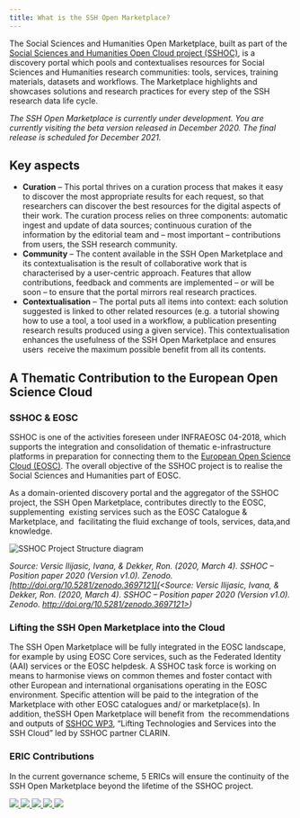 ```yaml
---
title: What is the SSH Open Marketplace?
---
```

The Social Sciences and Humanities Open Marketplace, built as part of the [Social Sciences and Humanities Open Cloud project (SSHOC)](https://www.sshopencloud.eu/), is a discovery portal which pools and contextualises resources for Social Sciences and Humanities research communities: tools, services, training materials, datasets and workflows. The Marketplace highlights and showcases solutions and research practices for every step of the SSH research data life cycle.

*The SSH Open Marketplace is currently under development. You are currently visiting the beta version released in December 2020. The final release is scheduled for December 2021.*

## Key aspects

* **Curation** – This portal thrives on a curation process that makes it easy to discover the most appropriate results for each request, so that researchers can discover the best resources for the digital aspects of their work. The curation process relies on three components: automatic ingest and update of data sources; continuous curation of the information by the editorial team and – most important – contributions from users, the SSH research community.
* **Community** – The content available in the SSH Open Marketplace and its contextualisation is the result of collaborative work that is characterised by a user-centric approach. Features that allow contributions, feedback and comments are implemented – or will be soon – to ensure that the portal mirrors real research practices.
* **Contextualisation** – The portal puts all items into context: each solution suggested is linked to other related resources (e.g. a tutorial showing how to use a tool, a tool used in a workflow, a publication presenting research results produced using a given service). This contextualisation enhances the usefulness of the SSH Open Marketplace and ensures users  receive the maximum possible benefit from all its contents.

## A Thematic Contribution to the European Open Science Cloud

### SSHOC & EOSC

SSHOC is one of the activities foreseen under INFRAEOSC 04-2018, which supports the integration and consolidation of thematic e-infrastructure platforms in preparation for connecting them to the [European Open Science Cloud (EOSC)](https://sshopencloud.eu/sshoc-eosc). The overall objective of the SSHOC project is to realise the Social Sciences and Humanities part of EOSC.

As a domain-oriented discovery portal and the aggregator of the SSHOC project, the SSH Open Marketplace, contributes directly to the EOSC, supplementing  existing services such as the EOSC Catalogue & Marketplace, and  facilitating the fluid exchange of tools, services, data,and knowledge.

![SSHOC Project Structure diagram](/assets/images/sshoc_project_structure_about1.png "SSHOC Project Structure")

*Source: Versic Ilijasic, Ivana, & Dekker, Ron. (2020, March 4). SSHOC –
Position paper 2020 (Version v1.0). Zenodo.
[http://doi.org/10.5281/zenodo.3697121](<Source: Versic Ilijasic, Ivana, & Dekker, Ron. (2020, March 4). SSHOC – Position paper 2020 (Version v1.0). Zenodo. http://doi.org/10.5281/zenodo.3697121>)*

### Lifting the SSH Open Marketplace into the Cloud

The SSH Open Marketplace will be fully integrated in the EOSC landscape, for example by using EOSC Core services, such as the Federated Identity (AAI) services or the EOSC helpdesk. A SSHOC task force is working on means to harmonise views on common themes and foster contact with other European and international organisations operating in the EOSC environment. Specific attention will be paid to the integration of the Marketplace with other EOSC catalogues and/ or marketplace(s). In addition, theSSH Open Marketplace will benefit from  the recommendations and outputs of [SSHOC WP3](https://sshopencloud.eu/publications/deliverables?field_wp_tid%5B%5D=14), “Lifting Technologies and Services into the SSH Cloud” led by SSHOC partner CLARIN.

### ERIC Contributions

In the current governance scheme, 5 ERICs will ensure the continuity of the  SSH Open Marketplace beyond the lifetime of the SSHOC project.

<div class="grid grid-cols-5">

<a href="https://www.cessda.eu">
  <img src="/assets/images/cessda-logo.png" />
</a>
<a href="https://clarin.eu">
  <img src="/assets/images/clarin-logo.png" />
</a>
<a href="https://dariah.eu">
  <img src="/assets/images/dariah-eu-logo.png" />
</a>
<a href="http://www.europeansocialsurvey.org">
  <img src="/assets/images/ess-logo.png" />
</a>
<a href="http://www.share-project.org">
  <img src="/assets/images/share-eric.png" />
</a>

</div>